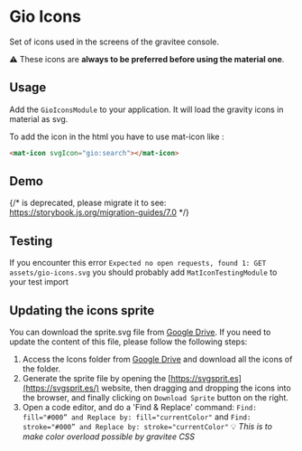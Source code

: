 
<Meta of={ReadmeStories} />

# Gio Icons

Set of icons used in the screens of the gravitee console.

⚠️ These icons are **always to be preferred before using the material one**.

## Usage

Add the `GioIconsModule` to your application. It will load the gravity icons in material as svg.

To add the icon in the html you have to use mat-icon like :

```html
<mat-icon svgIcon="gio:search"></mat-icon>
```

## Demo

{/* <Story id="components-icons--all" /> is deprecated, please migrate it to <Story of={referenceToStory} /> see: https://storybook.js.org/migration-guides/7.0 */}

<Story id="components-icons--all" />

## Testing

If you encounter this error `Expected no open requests, found 1: GET assets/gio-icons.svg` you should probably add `MatIconTestingModule` to your test import

## Updating the icons sprite

You can download the sprite.svg file from [Google Drive](https://drive.google.com/drive/folders/1NMoVU7LuICfrG-vLKp9kEJpxFe93ikxi). If you need to update the content of this file, please follow the following steps:

1. Access the Icons folder from [Google Drive](https://drive.google.com/drive/folders/14NQAbGbOLW_PwECyPOkSpl3OFBaWb3Fv?usp=share_link) and download all the icons of the folder.
2. Generate the sprite file by opening the [https://svgsprit.es](https://svgsprit.es/) website, then dragging and dropping the icons into the browser, and finally clicking on `Download Sprite` button on the right.
3. Open a code editor, and do a 'Find & Replace' command: `Find: fill="#000” and Replace by: fill="currentColor"` and `Find: stroke="#000” and Replace by: stroke="currentColor"` 💡 *This is to make color overload possible by gravitee CSS*
